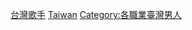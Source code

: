 {{Commons category}}

[[Category:台灣歌手|]]
[[Category:各国男歌手|Taiwan]]
[[Category:各職業臺灣男人|Category:各職業臺灣男人]]